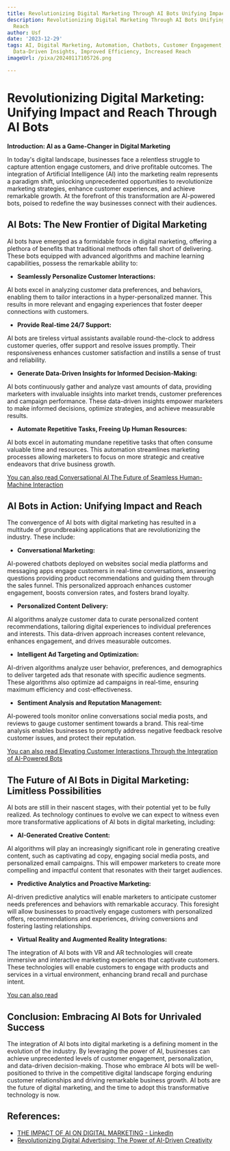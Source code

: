 ```yaml
---
title: Revolutionizing Digital Marketing Through AI Bots Unifying Impact and Reach
description: Revolutionizing Digital Marketing Through AI Bots Unifying Impact and
  Reach
author: Usf
date: '2023-12-29'
tags: AI, Digital Marketing, Automation, Chatbots, Customer Engagement, Personalization,
  Data-Driven Insights, Improved Efficiency, Increased Reach
imageUrl: /pixa/20240117105726.png

---
```

# Revolutionizing  Digital Marketing: Unifying Impact and Reach Through AI Bots


**Introduction: AI  as  a Game-Changer in  Digital Marketing**

In today's digital landscape, businesses face a relentless struggle  to capture attention engage customers, and  drive profitable outcomes. The integration of Artificial Intelligence (AI) into the  marketing realm represents a paradigm shift, unlocking unprecedented opportunities to revolutionize marketing strategies, enhance customer experiences, and achieve  remarkable growth. At the forefront of this  transformation  are AI-powered bots, poised to  redefine  the way businesses  connect with  their audiences.


## AI Bots: The New Frontier of Digital Marketing

AI bots have emerged  as a formidable force in digital  marketing, offering  a plethora of benefits that traditional methods often fall short of delivering. These bots equipped with  advanced  algorithms and machine learning capabilities, possess the remarkable ability to:


* **Seamlessly Personalize Customer Interactions:**

AI  bots excel in analyzing customer data preferences, and behaviors, enabling them  to tailor interactions in a hyper-personalized manner. This results  in more relevant and engaging experiences that foster deeper connections with  customers.


*  **Provide Real-time 24/7 Support:**

AI bots are tireless virtual assistants available round-the-clock to address customer queries, offer support and resolve issues promptly. Their responsiveness enhances customer satisfaction and  instills a sense of trust and reliability.


* **Generate Data-Driven Insights for Informed Decision-Making:**

AI bots continuously gather and analyze vast  amounts of data, providing marketers with invaluable insights  into market trends, customer preferences and campaign performance. These data-driven insights empower marketers to  make informed decisions,  optimize strategies, and achieve measurable results.


* **Automate Repetitive Tasks, Freeing Up Human Resources:**

AI  bots excel in automating mundane repetitive tasks that often consume valuable time and resources. This automation  streamlines marketing processes allowing marketers to focus on  more strategic and creative endeavors that drive business growth.


[You can also read Conversational AI The Future of Seamless Human-Machine  Interaction](Conversational%20AI%20The%20Future%20of%20Seamless%20Human-Machine%20Interaction)


## AI Bots in Action: Unifying Impact and Reach

The convergence of AI bots with digital marketing has  resulted in a multitude of groundbreaking applications that are revolutionizing the industry. These include:


* **Conversational Marketing:**

AI-powered chatbots deployed on  websites social media platforms and messaging apps engage  customers in real-time conversations, answering questions providing product recommendations and guiding them through  the sales funnel. This personalized approach enhances  customer engagement, boosts conversion rates, and fosters brand loyalty.


* **Personalized Content Delivery:**

AI algorithms analyze customer data to curate personalized content recommendations, tailoring digital experiences  to individual preferences and interests. This data-driven approach increases content relevance, enhances engagement, and drives measurable  outcomes.


* **Intelligent Ad  Targeting and Optimization:**

AI-driven algorithms analyze user behavior, preferences, and demographics to deliver targeted ads that resonate with specific audience segments. These algorithms also optimize ad campaigns in real-time, ensuring maximum efficiency and cost-effectiveness.


* **Sentiment Analysis and Reputation Management:**

AI-powered  tools monitor online conversations social media posts, and  reviews to gauge  customer sentiment towards a brand. This real-time analysis enables businesses to promptly  address negative feedback resolve  customer issues, and protect their reputation.


[You can  also read Elevating Customer Interactions Through the Integration of AI-Powered Bots](Elevating%20Customer%20Interactions%20Through%20the%20Integration%20of%20AI-Powered%20Bots)


## The Future of AI Bots in  Digital Marketing: Limitless Possibilities

AI bots  are still in their nascent stages, with their potential yet to be fully realized. As technology continues to evolve we  can expect to witness even more transformative applications  of AI bots in digital marketing, including:


* **AI-Generated Creative Content:**

AI  algorithms will play an increasingly significant role in generating creative content, such as captivating ad copy, engaging social media posts, and personalized  email campaigns. This will empower marketers to create more compelling and impactful  content that resonates  with their target audiences.


* **Predictive Analytics and Proactive Marketing:**

AI-driven predictive analytics will enable marketers to  anticipate customer needs preferences and behaviors with  remarkable accuracy. This foresight will  allow businesses to proactively engage customers  with personalized offers, recommendations  and experiences, driving conversions and fostering lasting relationships.


* **Virtual Reality and Augmented Reality Integrations:**

The integration of  AI bots with VR and AR technologies will create immersive and interactive  marketing experiences that captivate customers. These technologies will enable customers to engage with products and services in a  virtual environment, enhancing brand recall and purchase intent.


[You  can also  read ]()


## Conclusion: Embracing AI Bots for Unrivaled Success

The integration of AI bots into  digital marketing  is  a defining moment in the evolution of the industry. By leveraging the power of AI, businesses can achieve  unprecedented levels of customer engagement,  personalization, and data-driven decision-making. Those  who embrace AI bots will be well-positioned to thrive in the competitive digital landscape  forging enduring customer relationships and driving remarkable business growth. AI bots are the future of digital  marketing, and  the time to adopt this transformative technology is now.

## References:
- [THE IMPACT OF AI ON DIGITAL MARKETING - LinkedIn](https://www.linkedin.com/pulse/impact-ai-digital-marketing-stackroots-technology-solutions)
- [Revolutionizing Digital Advertising: The Power of AI-Driven Creativity](https://medium.com/@20smarttechaffiliate23/revolutionizing-digital-advertising-the-power-of-ai-driven-creativity-e8b5d2663535)
